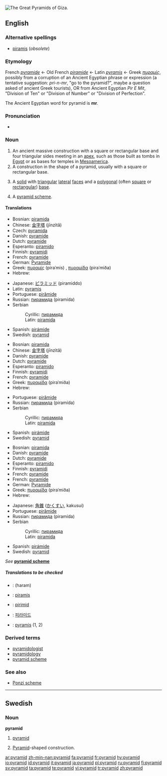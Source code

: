 [[Image:Pyramids of Egypt1.jpg|thumb|right|The Great Pyramids of Giza.]]
{{wikipedia}}
==English==

===Alternative spellings===
*[[piramis]] (''obsolete'')

===Etymology===
French ''[[pyramide]]'' ← Old French ''[[piramide]]'' ← Latin ''[[pyramis]]'' ← Greek ''[[πυραμίς]]'', possibly from a corruption of an Ancient Egyptian phrase or expression (a tentative suggestion: ''pri-n-mr'', "go to the pyramid?", maybe a question asked of ancient Greek tourists), OR from Ancient Egyptian ''Pir E Mit'', "Division of Ten" or "Division of Number" or "Division of Perfection".

The Ancient Egyptian word for pyramid is '''mr'''.

===Pronunciation===
*{{audio|en-us-pyramid.ogg|Audio (US)}}

===Noun===
{{en-noun}}

# An ancient massive construction with a square or rectangular base and four triangular sides meeting in an [[apex]], such as those built as tombs in [[Egypt]] or as bases for temples in [[Mesoamerica]].
# A construction in the shape of a pyramid, usually with a square or rectangular base.
# {{geometry}} A [[solid]] with [[triangular]] [[lateral]] [[face]]s and a [[polygonal]] (often [[square]] or [[rectangular]]) [[base]].
# A [[pyramid scheme]].
{{seeCites}}

====Translations====
{{trans-top|ancient construction (1)}}
*Bosnian: [[piramida]] {{f}}
*Chinese: [[金字塔]] (jīnzìtǎ)
*Czech: [[pyramida]] {{f}}
*Danish: [[pyramide]] {{c}}
*Dutch: [[pyramide]] {{f}}
*Esperanto: [[piramido]]
*Finnish: [[pyramidi]]
*French: [[pyramide]] {{f}}
*German: [[Pyramide]] {{f}}
*Greek: [[πυραμίς]] (piraˈmis) {{f}}, [[πυραμίδα]] (piraˈmiða) {{f}}
*Hebrew: {{he-translation|פירמידה|piramída}} {{f}}
{{trans-mid}}
*Japanese: [[ピラミッド]] (piramiddo)
*Latin: [[pyramis]] {{f}}
*Portuguese: [[pirâmide]] {{f}}
*Russian: [[пирамида]] (piramída) {{f}}
*Serbian
*:Cyrillic: [[пирамида]] {{f}}
*:Latin: [[piramida]] {{f}}
*Spanish: [[pirámide]]
*Swedish: [[#Swedish|pyramid]] {{c}}
{{trans-bottom}}

{{trans-top|construction (2)}}
*Bosnian: [[piramida]] {{f}}
*Chinese: [[金字塔]] (jīnzìtǎ)
*Danish: [[pyramide]] {{c}}
*Dutch: [[pyramide]] {{f}}
*Esperanto: [[piramido]]
*Finnish: [[pyramidi]]
*French: [[pyramide]] {{f}}
*Greek: [[πυραμίδα]] (piraˈmiða) {{f}}
*Hebrew: {{he-translation|פירמידה|piramída}} {{f}}
{{trans-mid}}
*Portuguese: [[pirâmide]] {{f}}
*Russian: [[пирамида]] (piramída) {{f}}
*Serbian
*:Cyrillic: [[пирамида]] {{f}}
*:Latin: [[piramida]] {{f}}
*Spanish: [[pirámide]]
*Swedish: [[#Swedish|pyramid]] {{c}}
{{trans-bottom}}

{{trans-top|solid (3)}}
*Bosnian: [[piramida]] {{f}}
*Danish: [[pyramide]] {{c}}
*Dutch: [[pyramide]] {{f}}
*Esperanto: [[piramido]]
*Finnish: [[pyramidi]]
*French: [[pyramide]] {{f}}
*French: [[pyramide]] {{f}}
*German: [[Pyramide]] {{f}}
*Greek: [[πυραμίδα]] (piraˈmiða) {{f}}
*Hebrew: {{he-translation|פירמידה|piramída}} {{f}}
{{trans-mid}}
*Japanese: [[角錐]] ([[かくすい]], kakusui)
*Portuguese: [[pirâmide]] {{f}}
*Russian: [[пирамида]] (piramída) {{f}}
*Serbian
*:Cyrillic: [[пирамида]] {{f}}
*:Latin: [[piramida]] {{f}}
*Spanish: [[pirámide]]
*Swedish: [[pyramid#Swedish|pyramid]] {{c}}
{{trans-bottom}}

{{trans-top|pyramid scheme (4)}}
''See'' '''[[pyramid scheme]]'''
{{trans-mid}}
{{trans-bottom}}

=====Translations to be checked=====
<!--Remove this section once all of the translations below have been moved into the tables above.-->
{{checktrans}}
*{{ttbc|Arabic}}: {{ARchar|[[هرم]]}} (haram)
*{{ttbc|Hungarian}}: [[piramis]]
*{{ttbc|Irish}}: [[pirimid]]
*{{ttbc|Korean}}: [[피라미드]]
*{{ttbc|Latin}}: [[pyramis]] {{f}} (1, 2)

===Derived terms===
*[[pyramidologist]]
*[[pyramidology]]
*[[pyramid scheme]]

===See also===
*[[Ponzi scheme]]

----

==Swedish==

===Noun===
{{sv-noun-reg-r-c|2=pyramide}}
'''pyramid''' {{c}}

# {{sv-geometry}} [[#English|pyramid]]
# [[Pyramid]]-shaped construction.

[[ar:pyramid]]
[[zh-min-nan:pyramid]]
[[fa:pyramid]]
[[fr:pyramid]]
[[hy:pyramid]]
[[io:pyramid]]
[[id:pyramid]]
[[it:pyramid]]
[[ja:pyramid]]
[[pl:pyramid]]
[[ru:pyramid]]
[[fi:pyramid]]
[[sv:pyramid]]
[[ta:pyramid]]
[[te:pyramid]]
[[vi:pyramid]]
[[tr:pyramid]]
[[zh:pyramid]]